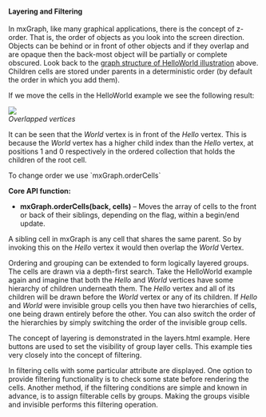 <h4><a id="layer_filter"></a>Layering and Filtering</h4>

<p>In mxGraph, like many graphical applications, there is the
concept of z-order. That is, the order of objects as you look into the
screen direction. Objects can be behind or in front of other objects and
if they overlap and are opaque then the back-most object will be
partially or complete obscured. Look back to the <a href="#ill_mx_man_hello_struct">
graph structure of HelloWorld illustration</a> above. Children cells are stored under
parents in a deterministic order (by default the order in which you add
them).</p>

<p>
	If we move the cells in the HelloWorld example we see the
	following result:
</p>

<p>
	<img src="https://jgraph.github.io/mxgraph/docs/images/mx_man_overlap.png" name="ill_mx_man_overlap"/><br/>
	<em>Overlapped vertices</em>
</p>

<p>It can be seen that the <em>World</em> vertex is in front of the
<em>Hello</em> vertex. This is because the <em>World</em> vertex has a
higher child index than the <em>Hello</em> vertex, at positions 1 and 0
respectively in the ordered collection that holds the children of the
root cell.</p>

<p>To change order we use `mxGraph.orderCells` </p>

<div id="coreapi">
<p><strong>Core API function:</strong></p>

<ul><li><strong>mxGraph.orderCells(back, cells)</strong> &ndash; Moves
the array of cells to the front or back of their siblings, depending on
the flag, within a begin/end update.</li></ul>
</div>

<p>A sibling cell in mxGraph is any cell that shares the same
parent. So by invoking this on the <em>Hello</em> vertex it would then
overlap the <em>World</em> Vertex.</p>

<p>Ordering and grouping can be extended to form logically layered
groups. The cells are drawn via a depth-first search. Take the
HelloWorld example again and imagine that both the <em>Hello</em> and <em>World
</em>vertices have some hierarchy of children underneath them. The <em>Hello</em>
vertex and all of its children will be drawn before the <em>World</em>
vertex or any of its children. If <em>Hello</em> and <em>World</em> were
invisible group cells you then have two hierarchies of cells, one being
drawn entirely before the other. You can also switch the order of the
hierarchies by simply switching the order of the invisible group cells.</p>

<p>The concept of layering is demonstrated in the layers.html
example. Here buttons are used to set the visibility of group layer
cells. This example ties very closely into the concept of filtering.</p>

<p>In filtering cells with some particular attribute are displayed.
One option to provide filtering functionality is to check some state
before rendering the cells. Another method, if the filtering conditions
are simple and known in advance, is to assign filterable cells by
groups. Making the groups visible and invisible performs this filtering
operation.</p>
